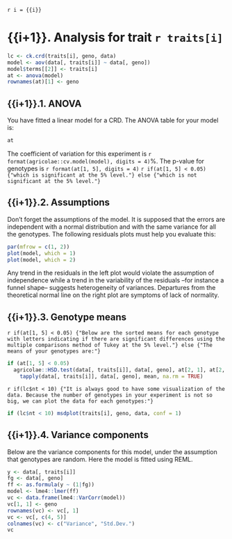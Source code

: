 `r i = {{i}}`

# {{i+1}}. Analysis for trait `r traits[i]`

```r
lc <- ck.crd(traits[i], geno, data)
model <- aov(data[, traits[i]] ~ data[, geno])
model$terms[[2]] <- traits[i]
at <- anova(model)
rownames(at)[1] <- geno
```

## {{i+1}}.1. ANOVA

You have fitted a linear model for a CRD. The ANOVA table for your model is:

```r
at
```

The coefficient of variation for this experiment is `r format(agricolae::cv.model(model), digits = 4)`%.
The p-value for genotypes is `r format(at[1, 5], digits = 4)`
`r if(at[1, 5] < 0.05) {"which is significant at the 5% level."} else {"which is not significant at the 5% level."}`

## {{i+1}}.2. Assumptions

Don't forget the assumptions of the model. It is supposed that the errors are independent with a normal distribution and with the same variance for all the genotypes. The following residuals plots must help you evaluate this:

```r
par(mfrow = c(1, 2))
plot(model, which = 1)
plot(model, which = 2)
```

Any trend in the residuals in the left plot would violate the assumption of independence while a trend in the variability of the residuals --for instance a funnel shape-- suggests heterogeneity of variances. Departures from the theoretical normal line on the right plot are symptoms of lack of normality.

## {{i+1}}.3. Genotype means

`r if(at[1, 5] < 0.05) {"Below are the sorted means for each genotype with letters indicating if there are significant differences using the multiple comparisons method of Tukey at the 5% level."} else {"The means of your genotypes are:"}`

```r
if (at[1, 5] < 0.05)
  agricolae::HSD.test(data[, traits[i]], data[, geno], at[2, 1], at[2, 3])$groups else
    tapply(data[, traits[i]], data[, geno], mean, na.rm = TRUE)
```

`r if(lc$nt < 10) {"It is always good to have some visualization of the data. Because the number of genotypes in your experiment is not so big, we can plot the data for each genotypes:"}`

```r
if (lc$nt < 10) msdplot(traits[i], geno, data, conf = 1)
```

## {{i+1}}.4. Variance components

Below are the variance components for this model, under the assumption that genotypes are random. Here the model is fitted using REML.

```r
y <- data[, traits[i]]
fg <- data[, geno]
ff <- as.formula(y ~ (1|fg))
model <- lme4::lmer(ff)
vc <- data.frame(lme4::VarCorr(model))
vc[1, 1] <- geno
rownames(vc) <- vc[, 1]
vc <- vc[, c(4, 5)]
colnames(vc) <- c("Variance", "Std.Dev.")
vc
```

